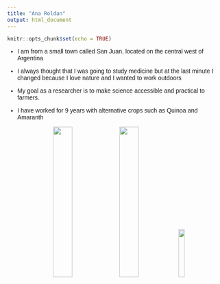 ```yaml
---
title: "Ana Roldan"
output: html_document
---
```

```r
knitr::opts_chunk$set(echo = TRUE)
```
<style>
h1 { text-align: center; }
h2 { text-align: center; }
body { font-family: "Arial", sans-serif; }
h1, h2, h3 { font-family: "Times New Roman", serif; }
h2, h3 {color: green;}
</style>

* I am from a small town called San Juan, located on the central west of Argentina

* I always thought that I was going to study medicine but at the last minute I changed because I love nature and I wanted to work outdoors

* My goal as a researcher is to make science accessible and practical to farmers.

* I have worked for 9 years with alternative crops such as Quinoa and Amaranth

<div style="text-align: center;">
<img src="quinoa.jpg" width="30%" style="display:inline;">
<img src="quinoa2.jpg" width="30%" style="display:inline;">
<img src="amaranto.jpg" width="17%" style="display:inline;">
<div/>